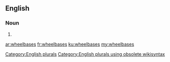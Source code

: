 ==English==

===Noun===
{{head|en}}

# {{plural of|wheelbase}}

[[Category:English plurals]][[Category:English plurals using obsolete wikisyntax]]

[[ar:wheelbases]]
[[fr:wheelbases]]
[[ku:wheelbases]]
[[my:wheelbases]]